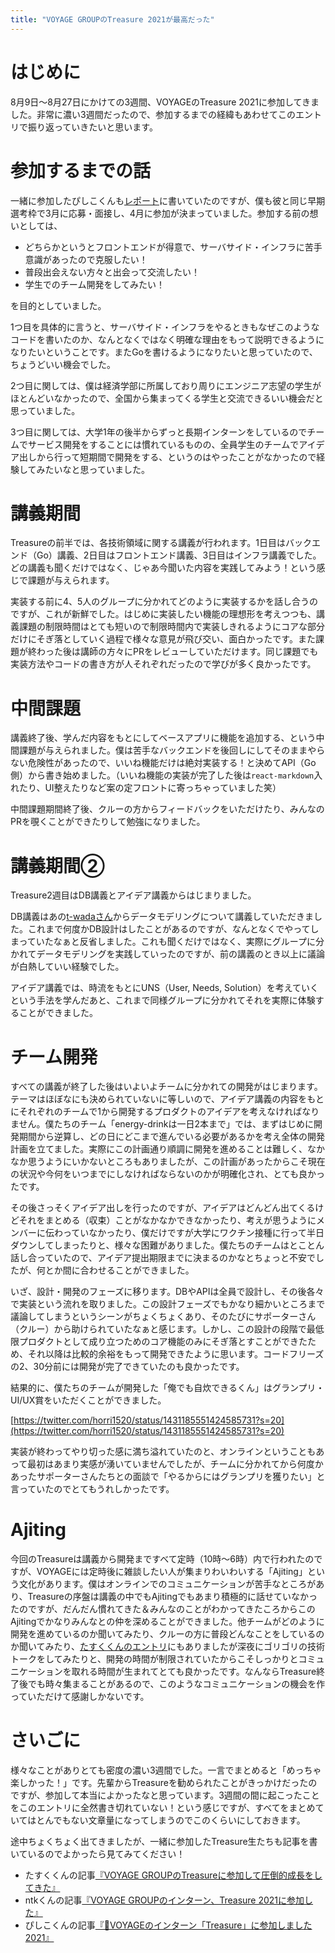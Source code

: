 ```yaml
---
title: "VOYAGE GROUPのTreasure 2021が最高だった"
---
```


# はじめに

8月9日～8月27日にかけての3週間、VOYAGEのTreasure 2021に参加してきました。非常に濃い3週間だったので、参加するまでの経緯もあわせてこのエントリで振り返っていきたいと思います。

# 参加するまでの話

一緒に参加したぴしこくんも[レポート](https://p4ko.com/posts/treasure21/)に書いていたのですが、僕も彼と同じ早期選考枠で3月に応募・面接し、4月に参加が決まっていました。参加する前の想いとしては、

- どちらかというとフロントエンドが得意で、サーバサイド・インフラに苦手意識があったので克服したい！
- 普段出会えない方々と出会って交流したい！
- 学生でのチーム開発をしてみたい！

を目的としていました。

1つ目を具体的に言うと、サーバサイド・インフラをやるときもなぜこのようなコードを書いたのか、なんとなくではなく明確な理由をもって説明できるようになりたいということです。またGoを書けるようになりたいと思っていたので、ちょうどいい機会でした。

2つ目に関しては、僕は経済学部に所属しており周りにエンジニア志望の学生がほとんどいなかったので、全国から集まってくる学生と交流できるいい機会だと思っていました。

3つ目に関しては、大学1年の後半からずっと長期インターンをしているのでチームでサービス開発をすることには慣れているものの、全員学生のチームでアイデア出しから行って短期間で開発をする、というのはやったことがなかったので経験してみたいなと思っていました。

# 講義期間

Treasureの前半では、各技術領域に関する講義が行われます。1日目はバックエンド（Go）講義、2日目はフロントエンド講義、3日目はインフラ講義でした。どの講義も聞くだけではなく、じゃあ今聞いた内容を実践してみよう！という感じで課題が与えられます。

実装する前に4、5人のグループに分かれてどのように実装するかを話し合うのですが、これが新鮮でした。はじめに実装したい機能の理想形を考えつつも、講義課題の制限時間はとても短いので制限時間内で実装しきれるようにコアな部分だけにそぎ落としていく過程で様々な意見が飛び交い、面白かったです。また課題が終わった後は講師の方々にPRをレビューしていただけます。同じ課題でも実装方法やコードの書き方が人それぞれだったので学びが多く良かったです。

# 中間課題

講義終了後、学んだ内容をもとにしてベースアプリに機能を追加する、という中間課題が与えられました。僕は苦手なバックエンドを後回しにしてそのままやらない危険性があったので、いいね機能だけは絶対実装する！と決めてAPI（Go側）から書き始めました。（いいね機能の実装が完了した後は`react-markdown`入れたり、UI整えたりなど案の定フロントに寄っちゃっていました笑）

中間課題期間終了後、クルーの方からフィードバックをいただけたり、みんなのPRを覗くことができたりして勉強になりました。

# 講義期間②

Treasure2週目はDB講義とアイデア講義からはじまりました。

DB講義はあの[t-wadaさん](https://twitter.com/t_wada)からデータモデリングについて講義していただきました。これまで何度かDB設計はしたことがあるのですが、なんとなくでやってしまっていたなぁと反省しました。これも聞くだけではなく、実際にグループに分かれてデータモデリングを実践していったのですが、前の講義のとき以上に議論が白熱していい経験でした。

アイデア講義では、時流をもとにUNS（User, Needs, Solution）を考えていくという手法を学んだあと、これまで同様グループに分かれてそれを実際に体験することができました。

# チーム開発

すべての講義が終了した後はいよいよチームに分かれての開発がはじまります。テーマはほぼなにも決められていないに等しいので、アイデア講義の内容をもとにそれぞれのチームで1から開発するプロダクトのアイデアを考えなければなりません。僕たちのチーム「energy-drinkは一日2本まで」では、まずはじめに開発期間から逆算し、どの日にどこまで進んでいる必要があるかを考え全体の開発計画を立てました。実際にこの計画通り順調に開発を進めることは難しく、なかなか思うようにいかないところもありましたが、この計画があったからこそ現在の状況や今何をいつまでにしなければならないのかが明確化され、とても良かったです。

その後さっそくアイデア出しを行ったのですが、アイデアはどんどん出てくるけどそれをまとめる（収束）ことがなかなかできなかったり、考えが思うようにメンバーに伝わっていなかったり、僕だけですが大学にワクチン接種に行って半日ダウンしてしまったりと、様々な困難がありました。僕たちのチームはとことん話し合っていたので、アイデア提出期限までに決まるのかなとちょっと不安でしたが、何とか間に合わせることができました。

いざ、設計・開発のフェーズに移ります。DBやAPIは全員で設計し、その後各々で実装という流れを取りました。この設計フェーズでもかなり細かいところまで議論してしまうというシーンがちょくちょくあり、そのたびにサポーターさん（クルー）から助けられていたなぁと感じます。しかし、この設計の段階で最低限プロダクトとして成り立つためのコア機能のみにそぎ落とすことができたため、それ以降は比較的余裕をもって開発できたように思います。コードフリーズの2、30分前には開発が完了できていたのも良かったです。

結果的に、僕たちのチームが開発した「俺でも自炊できるくん」はグランプリ・UI/UX賞をいただくことができました。

﻿[https://twitter.com/horri1520/status/1431185551424585731?s=20](https://twitter.com/horri1520/status/1431185551424585731?s=20)﻿

実装が終わってやり切った感に満ち溢れていたのと、オンラインということもあって最初はあまり実感が湧いていませんでしたが、チームに分かれてから何度かあったサポーターさんたちとの面談で「やるからにはグランプリを獲りたい」と言っていたのでとてもうれしかったです。

# Ajiting

今回のTreasureは講義から開発まですべて定時（10時～6時）内で行われたのですが、VOYAGEには定時後に雑談したい人が集まりわいわいする「Ajiting」という文化があります。僕はオンラインでのコミュニケーションが苦手なところがあり、Treasureの序盤は講義の中でもAjitingでもあまり積極的に話せていなかったのですが、だんだん慣れてきた＆みんなのことがわかってきたころからこのAjitingでかなりみんなとの仲を深めることができました。他チームがどのように開発を進めているのか聞いてみたり、クルーの方に普段どんなことをしているのか聞いてみたり、[たすくくんのエントリ](https://task4233.hatenablog.com/entry/2021/08/30/020506)にもありましたが深夜にゴリゴリの技術トークをしてみたりと、開発の時間が制限されていたからこそしっかりとコミュニケーションを取れる時間が生まれてとても良かったです。なんならTreasure終了後でも時々集まることがあるので、このようなコミュニケーションの機会を作っていただけて感謝しかないです。

# さいごに

様々なことがありとても密度の濃い3週間でした。一言でまとめると「めっちゃ楽しかった！」です。先輩からTreasureを勧められたことがきっかけだったのですが、参加して本当によかったなと思っています。3週間の間に起こったことをこのエントリに全然書き切れていない！という感じですが、すべてをまとめていてはとんでもない文章量になってしまうのでこのくらいにしておきます。

途中ちょくちょく出てきましたが、一緒に参加したTreasure生たちも記事を書いているのでよかったら見てみてください！

- たすくくんの記事[『VOYAGE GROUPのTreasureに参加して圧倒的成長をしてきた』](https://task4233.hatenablog.com/entry/2021/08/30/020506)
- ntkくんの記事[『VOYAGE GROUPのインターン、Treasure 2021に参加した](https://ntk-ta01.hatenablog.com/entry/2021/08/30/173513)[』](https://ntk-ta01.hatenablog.com/entry/2021/08/30/173513)
- ぴしこくんの記事[『🚀VOYAGEのインターン「Treasure」に参加しました2021』](https://p4ko.com/posts/treasure21/)